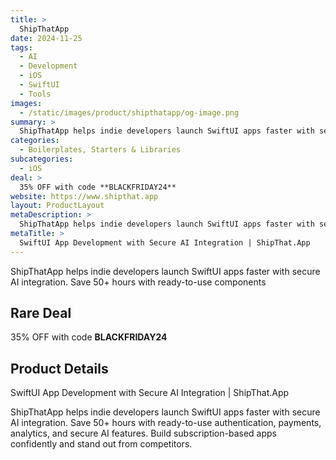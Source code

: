 ```yaml
---
title: >
  ShipThatApp
date: 2024-11-25
tags:
  - AI
  - Development
  - iOS
  - SwiftUI
  - Tools
images:
  - /static/images/product/shipthatapp/og-image.png
summary: >
  ShipThatApp helps indie developers launch SwiftUI apps faster with secure AI integration. Save 50+ hours with ready-to-use components
categories:
  - Boilerplates, Starters & Libraries
subcategories:
  - iOS
deal: >
  35% OFF with code **BLACKFRIDAY24**
website: https://www.shipthat.app
layout: ProductLayout
metaDescription: >
  ShipThatApp helps indie developers launch SwiftUI apps faster with secure AI integration. Save 50+ hours with ready-to-use authentication, payments, analytics, and secure AI features. Build subscription-based apps confidently and stand out from competitors.
metaTitle: >
  SwiftUI App Development with Secure AI Integration | ShipThat.App
---
```

ShipThatApp helps indie developers launch SwiftUI apps faster with secure AI integration. Save 50+ hours with ready-to-use components

## Rare Deal

35% OFF with code **BLACKFRIDAY24**

## Product Details

SwiftUI App Development with Secure AI Integration | ShipThat.App

ShipThatApp helps indie developers launch SwiftUI apps faster with secure AI integration. Save 50+ hours with ready-to-use authentication, payments, analytics, and secure AI features. Build subscription-based apps confidently and stand out from competitors.
